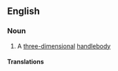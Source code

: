 ==English==

===Noun===
{{en-noun|head=[[cube]] with [[handle]]s|cubes with handles}}

# {{context|topology}} A [[three-dimensional]] [[handlebody]]

====Translations====
{{trans-top|three-dimensional handlebody}}
{{trans-mid}}
{{trans-bottom}}